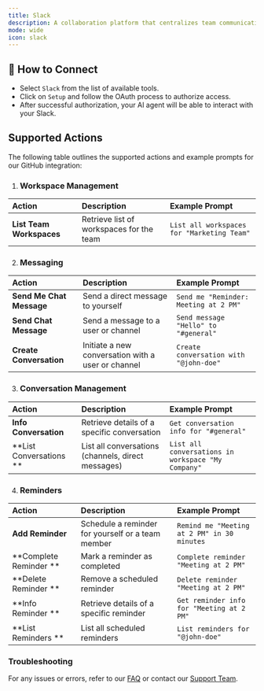 ```yaml
---
title: Slack
description: A collaboration platform that centralizes team communication, file sharing, and project organization in one place.
mode: wide
icon: slack
--- 
```

 
## 🔗 How to Connect 

- Select `Slack` from the list of available tools.
- Click on `Setup` and follow the OAuth process to authorize access.
- After successful authorization, your AI agent will be able to interact with your Slack.
 
## Supported Actions
The following table outlines the supported actions and example prompts for our GitHub integration:

1. ### Workspace Management

| Action          | Description                                         | Example Prompt                                                 |
| :-------------- | :--------------------------------------------------- | :---------------------------------------------------------------- |
|  **List Team Workspaces**  | Retrieve list of workspaces for the team       | `List all workspaces for "Marketing Team"` |

2. ### Messaging

| Action          | Description                                         | Example Prompt                                                 |
| :-------------- | :--------------------------------------------------- | :---------------------------------------------------------------- |
|  **Send Me Chat Message**  | Send a direct message to yourself       | `Send me "Reminder: Meeting at 2 PM"` |
|  **Send Chat Message**  | Send a message to a user or channel       | `Send message "Hello" to "#general"` |
|  **Create Conversation**  | Initiate a new conversation with a user or channel       | `Create conversation with "@john-doe"` |

3. ### Conversation Management

| Action          | Description                                         | Example Prompt                                                 |
| :-------------- | :--------------------------------------------------- | :---------------------------------------------------------------- |
|  **Info Conversation**  | Retrieve details of a specific conversation	       | `Get conversation info for "#general"` |
|  **List Conversations	**  | List all conversations (channels, direct messages)       | `List all conversations in workspace "My Company"` |
 
4. ### Reminders

| Action          | Description                                         | Example Prompt                                                 |
| :-------------- | :--------------------------------------------------- | :---------------------------------------------------------------- |
|  **Add Reminder**  | Schedule a reminder for yourself or a team member	       | `Remind me "Meeting at 2 PM" in 30 minutes` |
|  **Complete Reminder	**  | Mark a reminder as completed       | `Complete reminder "Meeting at 2 PM"` |
|  **Delete Reminder	**  | Remove a scheduled reminder       | `Delete reminder "Meeting at 2 PM"` |
|  **Info Reminder	**  | Retrieve details of a specific reminder       | `Get reminder info for "Meeting at 2 PM"` |
|  **List Reminders	**  | List all scheduled reminders       | `List reminders for "@john-doe"` |
 


### Troubleshooting

For any issues or errors, refer to our [FAQ](/faq)  or contact our [Support Team](mailto:zeromagic.cloud@gmail.com?subject=Feedback).

